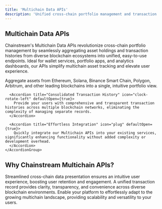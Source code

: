 ```yaml
---
title: 'Multichain Data APIs'
description: 'Unified cross-chain portfolio management and transaction tracking'
---
```


## Multichain Data APIs

Chainstream's Multichain Data APIs revolutionize cross-chain portfolio management by seamlessly aggregating asset holdings and transaction histories from diverse blockchain ecosystems into unified, easy-to-use endpoints. Ideal for wallet services, portfolio apps, and analytics dashboards, our APIs simplify multichain asset tracking and elevate user experience.

<CardGroup cols={1}>
  <Card title="Core Capabilities" icon="star">
    <AccordionGroup>
      <Accordion title="Unified Cross-Chain Portfolio" icon="wallet" defaultOpen={true}>
        Aggregate assets from Ethereum, Solana, Binance Smart Chain, Polygon, Arbitrum, and other leading blockchains into a single, intuitive portfolio view.
      </Accordion>
      
      <Accordion title="Consolidated Transaction History" icon="clock-rotate-left" defaultOpen={true}>
        Provide your users with comprehensive and transparent transaction histories across multiple blockchain networks, eliminating the complexity of managing separate records.
      </Accordion>
      
      <Accordion title="Effortless Integration" icon="plug" defaultOpen={true}>
        Quickly integrate our Multichain APIs into your existing services, significantly enhancing functionality without added complexity or development overhead.
      </Accordion>
    </AccordionGroup>
  </Card>
</CardGroup>

## Why Chainstream Multichain APIs?

<CardGroup cols={3}>
  <Card title="Enhanced Visibility" icon="eye">
    Streamlined cross-chain data presentation ensures an intuitive user experience, boosting user retention and engagement.
  </Card>
  
  <Card title="Comprehensive Transaction Tracking" icon="list-check">
    A unified transaction record provides clarity, transparency, and convenience across diverse blockchain environments.
  </Card>
  
  <Card title="Flexible Application" icon="arrows-rotate">
    Enable your platform to effortlessly adapt to the growing multichain landscape, providing scalability and versatility to your users.
  </Card>
</CardGroup> 